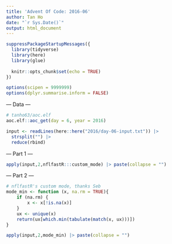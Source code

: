```yaml
---
title: 'Advent Of Code: 2016-06'
author: Tan Ho
date: "`r Sys.Date()`"
output: html_document
---
```


```r
suppressPackageStartupMessages({
  library(tidyverse)
  library(here)
  library(glue)
  
  knitr::opts_chunk$set(echo = TRUE)
})

options(scipen = 9999999)
options(dplyr.summarise.inform = FALSE)
```

--- Data ---

```r
# tanho63/aoc.elf
aoc.elf::aoc_get(day = 6, year = 2016)
```

```r
input <- readLines(here::here("2016/day-06-input.txt")) |> 
  strsplit("") |> 
  reduce(rbind)
```

--- Part 1 ---

```r
apply(input,2,nflfastR:::custom_mode) |> paste(collapse = "")
```

--- Part 2 ---

```r

# nflfastR's custom mode, thanks Seb
mode_min <- function (x, na.rm = TRUE){
    if (na.rm) {
        x <- x[!is.na(x)]
    }
    ux <- unique(x)
    return(ux[which.min(tabulate(match(x, ux)))])
}

apply(input,2,mode_min) |> paste(collapse = "")

```

